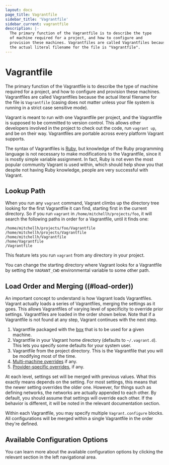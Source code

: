 ```yaml
---
layout: docs
page_title: Vagrantfile
sidebar_title: 'Vagrantfile'
sidebar_current: vagrantfile
description: |-
  The primary function of the Vagrantfile is to describe the type
  of machine required for a project, and how to configure and
  provision these machines. Vagrantfiles are called Vagrantfiles because
  the actual literal filename for the file is "Vagrantfile".
---
```


# Vagrantfile

The primary function of the Vagrantfile is to describe the type
of machine required for a project, and how to configure and
provision these machines. Vagrantfiles are called Vagrantfiles because
the actual literal filename for the file is `Vagrantfile` (casing does not
matter unless your file system is running in a strict case sensitive mode).

Vagrant is meant to run with one Vagrantfile per project, and the Vagrantfile
is supposed to be committed to version control. This allows other developers
involved in the project to check out the code, run `vagrant up`, and be on
their way. Vagrantfiles are portable across every platform Vagrant supports.

The syntax of Vagrantfiles is [Ruby](http://www.ruby-lang.org), but knowledge
of the Ruby programming language is not necessary to make modifications to the
Vagrantfile, since it is mostly simple variable assignment. In fact, Ruby is not
even the most popular community Vagrant is used within, which should help show
you that despite not having Ruby knowledge, people are very successful with
Vagrant.

## Lookup Path

When you run any `vagrant` command, Vagrant climbs up the directory tree
looking for the first Vagrantfile it can find, starting first in the
current directory. So if you run `vagrant` in `/home/mitchellh/projects/foo`,
it will search the following paths in order for a Vagrantfile, until it
finds one:

```
/home/mitchellh/projects/foo/Vagrantfile
/home/mitchellh/projects/Vagrantfile
/home/mitchellh/Vagrantfile
/home/Vagrantfile
/Vagrantfile
```

This feature lets you run `vagrant` from any directory in your project.

You can change the starting directory where Vagrant looks for a Vagrantfile
by setting the `VAGRANT_CWD` environmental variable to some other path.

## Load Order and Merging ((#load-order))

An important concept to understand is how Vagrant loads Vagrantfiles. Vagrant
actually loads a series of Vagrantfiles, merging the settings as it goes. This
allows Vagrantfiles of varying level of specificity to override prior settings.
Vagrantfiles are loaded in the order shown below. Note that if a Vagrantfile
is not found at any step, Vagrant continues with the next step.

1. Vagrantfile packaged with the [box](/docs/boxes.html) that is to be used
   for a given machine.
2. Vagrantfile in your Vagrant home directory (defaults to `~/.vagrant.d`).
   This lets you specify some defaults for your system user.
3. Vagrantfile from the project directory. This is the Vagrantfile that you will
   be modifying most of the time.
4. [Multi-machine overrides](/docs/multi-machine/) if any.
5. [Provider-specific overrides](/docs/providers/configuration.html),
   if any.

At each level, settings set will be merged with previous values. What this
exactly means depends on the setting. For most settings, this means that
the newer setting overrides the older one. However, for things such as defining
networks, the networks are actually appended to each other. By default, you
should assume that settings will override each other. If the behavior is
different, it will be noted in the relevant documentation section.

Within each Vagrantfile, you may specify multiple `Vagrant.configure` blocks.
All configurations will be merged within a single Vagrantfile in the order
they're defined.

## Available Configuration Options

You can learn more about the available configuration options by clicking
the relevant section in the left navigational area.
